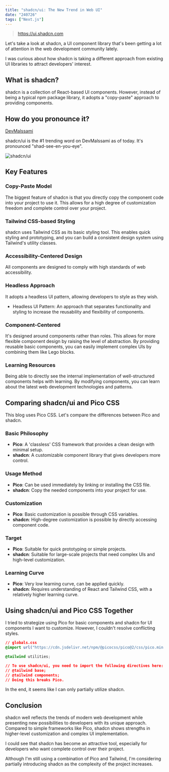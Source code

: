 ```yaml
---
title: "shadcn/ui: The New Trend in Web UI"
date: "240726"
tags: ["Next.js"]
---
```


> https://ui.shadcn.com

Let's take a look at shadcn, a UI component library that's been getting a lot of attention in the web development community lately.

I was curious about how shadcn is taking a different approach from existing UI libraries to attract developers' interest.

## What is shadcn?

shadcn is a collection of React-based UI components. However, instead of being a typical npm package library, it adopts a "copy-paste" approach to providing components.

## How do you pronounce it?

[DevMalssami](https://dev-malssami.site/home?view=trend&page=1)

shadcn/ui is the #1 trending word on DevMalssami as of today. It's pronounced "shad-see-en-you-eye".

![shadcn/ui](https://xwlzsjptceqwklguvvfz.supabase.co/storage/v1/object/sign/daylog/240726-1.png?token=eyJhbGciOiJIUzI1NiIsInR5cCI6IkpXVCJ9.eyJ1cmwiOiJkYXlsb2cvMjQwNzI2LTEucG5nIiwiaWF0IjoxNzIxOTgzMTQ4LCJleHAiOjQ4NzU1ODMxNDh9.sygMSyh16bG1NqY-M04ZaYmsC-RmTfKr6Ua1-eRGaPQ&t=2024-07-26T08%3A39%3A08.872Z)

## Key Features

### Copy-Paste Model

The biggest feature of shadcn is that you directly copy the component code into your project to use it. This allows for a high degree of customization freedom and complete control over your project.

### Tailwind CSS-based Styling

shadcn uses Tailwind CSS as its basic styling tool. This enables quick styling and prototyping, and you can build a consistent design system using Tailwind's utility classes.

### Accessibility-Centered Design

All components are designed to comply with high standards of web accessibility.

### Headless Approach

It adopts a headless UI pattern, allowing developers to style as they wish.

- Headless UI Pattern: An approach that separates functionality and styling to increase the reusability and flexibility of components.

### Component-Centered

It's designed around components rather than roles. This allows for more flexible component design by raising the level of abstraction. By providing reusable basic components, you can easily implement complex UIs by combining them like Lego blocks.

### Learning Resources

Being able to directly see the internal implementation of well-structured components helps with learning. By modifying components, you can learn about the latest web development technologies and patterns.

## Comparing shadcn/ui and Pico CSS

This blog uses Pico CSS. Let's compare the differences between Pico and shadcn.

### Basic Philosophy

- **Pico**: A 'classless' CSS framework that provides a clean design with minimal setup.
- **shadcn**: A customizable component library that gives developers more control.

### Usage Method

- **Pico**: Can be used immediately by linking or installing the CSS file.
- **shadcn**: Copy the needed components into your project for use.

### Customization

- **Pico**: Basic customization is possible through CSS variables.
- **shadcn**: High-degree customization is possible by directly accessing component code.

### Target

- **Pico**: Suitable for quick prototyping or simple projects.
- **shadcn**: Suitable for large-scale projects that need complex UIs and high-level customization.

### Learning Curve

- **Pico**: Very low learning curve, can be applied quickly.
- **shadcn**: Requires understanding of React and Tailwind CSS, with a relatively higher learning curve.

## Using shadcn/ui and Pico CSS Together

I tried to strategize using Pico for basic components and shadcn for UI components I want to customize. However, I couldn't resolve conflicting styles.

```css
// globals.css
@import url("https://cdn.jsdelivr.net/npm/@picocss/pico@2/css/pico.min.css");

@tailwind utilities;

// To use shadcn/ui, you need to import the following directives here:
// @tailwind base;
// @tailwind components;
// Doing this breaks Pico.
```

In the end, it seems like I can only partially utilize shadcn.

## Conclusion

shadcn well reflects the trends of modern web development while presenting new possibilities to developers with its unique approach. Compared to simple frameworks like Pico, shadcn shows strengths in higher-level customization and complex UI implementation.

I could see that shadcn has become an attractive tool, especially for developers who want complete control over their project.

Although I'm still using a combination of Pico and Tailwind, I'm considering partially introducing shadcn as the complexity of the project increases.
